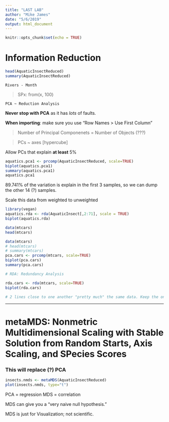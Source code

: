 ```yaml
---
title: "LAST LAB"
author: "Mike James"
date: "5/6/2019"
output: html_document
---
```


```r
knitr::opts_chunk$set(echo = TRUE)
```

# Information Reduction

```r
head(AquaticInsectReduced)
summary(AquaticInsectReduced)
```

    Rivers - Month
    
> SPx: from(x, 100)  


    PCA ~ Reduction Analysis  
    
**Never stop with PCA** as it has *lots* of faults.

**When importing**: make sure you use "Row Names > Use First Column"  

> Number of Principal Componenets = Number of Objects (???)

> PCs ~ axes [hypercube]

Allow PCs that explain **at least** 5%

```r
aquatics.pca1 <- prcomp(AquaticInsectReduced, scale=TRUE)
biplot(aquatics.pca1)
summary(aquatics.pca1)
aquatics.pca1
```

89.741% of the variation is explain in the first 3 samples, so we can dump the other 14 (?) samples.

Scale this data from weighted to unweighted


```r
library(vegan)
aquatics.rda <- rda(AquaticInsect[,2:71], scale = TRUE)
biplot(aquatics.rda)
```


```r
data(mtcars)
head(mtcars)
```

```r
data(mtcars)
# head(mtcars)
# summary(mtcars)
pca.cars <- prcomp(mtcars, scale=TRUE)
biplot(pca.cars)
summary(pca.cars)
```

```r
# RDA: Redundancy Analysis

rda.cars <- rda(mtcars, scale=TRUE)
biplot(rda.cars)

# 2 lines close to one another "pretty much" the same data. Keep the one with the greatest number in the list
```


***

# metaMDS: Nonmetric Multidimensional Scaling with Stable Solution from Random Starts, Axis Scaling, and SPecies Scores

### This will replace (?) PCA

```r
insects.nmds <- metaMDS(AquaticInsectReduced)
plot(insects.nmds, type="t")
```

PCA = regression
MDS = correlation

MDS can give you a "very naive null hypothesis."

MDS is just for Visualization; not scientific.



